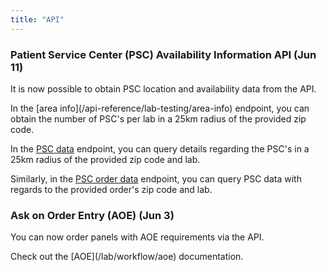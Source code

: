 ```yaml
---
title: "API"
---
```


### Patient Service Center (PSC) Availability Information API (Jun 11)
It is now possible to obtain PSC location and availability data from the API.

<Accordion icon="billboard" iconType="duotone" title="Details" defaultOpen>
In the [area info](/api-reference/lab-testing/area-info) endpoint, you can obtain the number of PSC's per lab in a 25km radius of the provided zip code.

In the [PSC data](/api-reference/lab-testing/psc-info) endpoint, you can query details regarding the PSC's in a 25km radius of the provided zip code and lab.

Similarly, in the [PSC order data](/api-reference/lab-testing/order-psc-info) endpoint, you can query PSC data with regards to the provided order's zip code and lab.

</Accordion>

### Ask on Order Entry (AOE)  (Jun 3)
You can now order panels with AOE requirements via the API.

<Accordion icon="billboard" iconType="duotone" title="Details" defaultOpen>
Check out the [AOE](/lab/workflow/aoe) documentation.

</Accordion>


